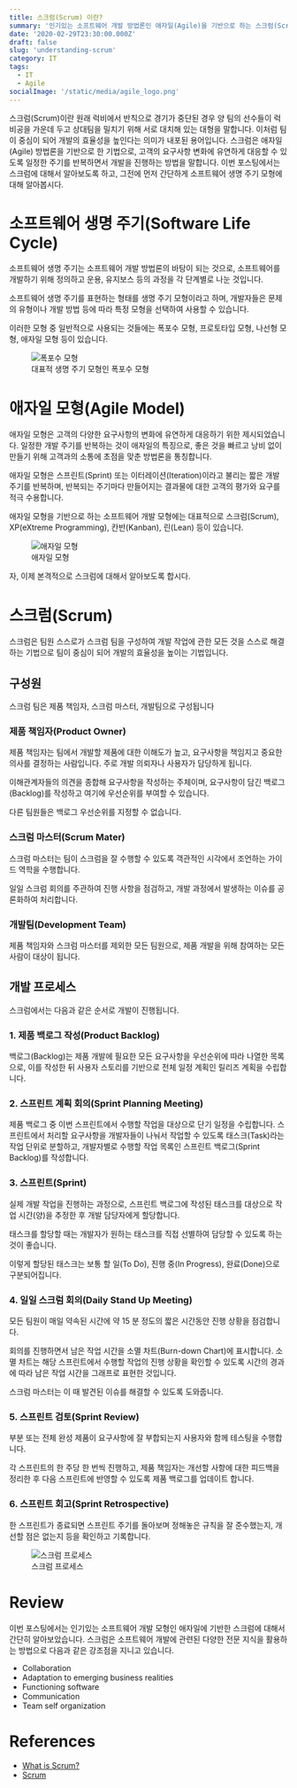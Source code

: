```yaml
---
title: 스크럼(Scrum) 이란?
summary: '인기있는 소프트웨어 개발 방법론인 애자일(Agile)을 기반으로 하는 스크럼(Scrum)에 대해서 알아봅시다'
date: '2020-02-29T23:30:00.000Z'
draft: false
slug: 'understanding-scrum'
category: IT
tags:
  - IT
  - Agile
socialImage: '/static/media/agile_logo.png'
---
```


스크럼(Scrum)이란 원래 럭비에서 반칙으로 경기가 중단된 경우 양 팀의 선수들이 럭비공을 가운데 두고 상대팀을 밀치기 위해 서로 대치해 있는 대형을 말합니다. 이처럼 팀이 중심이 되어 개발의 효율성을 높인다는 의미가 내포된 용어입니다. 스크럼은 애자일(Agile) 방법론을 기반으로 한 기법으로, 고객의 요구사항 변화에 유연하게 대응할 수 있도록 일정한 주기를 반복하면서 개발을 진행하는 방법을 말합니다.
이번 포스팅에서는 스크럼에 대해서 알아보도록 하고, 그전에 먼저 간단하게 소프트웨어 생명 주기 모형에 대해 알아봅시다.

# 소프트웨어 생명 주기(Software Life Cycle)

소프트웨어 생명 주기는 소프트웨어 개발 방법론의 바탕이 되는 것으로, 소프트웨어를 개발하기 위해 정의하고 운용, 유지보스 등의 과정을 각 단계별로 나눈 것입니다.

소프트웨어 생명 주기를 표현하는 형태를 생명 주기 모형이라고 하며, 개발자들은 문제의 유형이나 개발 방법 등에 따라 특정 모형을 선택하여 사용할 수 있습니다.

이러한 모형 중 일반적으로 사용되는 것들에는 폭포수 모형, 프로토타입 모형, 나선형 모형, 애자일 모형 등이 있습니다.

<figure>
  <img
    style={{ width: '100%', objectFit: 'contain' }}
    alt="폭포수 모형"
    src="/static/media/agile/waterfall.png"
  />
  <figcaption style={{ color: 'grey' }}>대표적 생명 주기 모형인 폭포수 모형</figcaption>
</figure>

# 애자일 모형(Agile Model)

애자일 모형은 고객의 다양한 요구사항의 변화에 유연하게 대응하기 위한 제시되었습니다. 일정한 개발 주기를 반복하는 것이 애자일의 특징으로, 좋은 것을 빠르고 낭비 없이 만들기 위해 고객과의 소통에 초점을 맞춘 방법론을 통칭합니다.

애자일 모형은 스프린트(Sprint) 또는 이터레이션(Iteration)이라고 불리는 짧은 개발 주기를 반복하며, 반복되는 주기마다 만들어지는 결과물에 대한 고객의 평가와 요구를 적극 수용합니다.

애자일 모형을 기반으로 하는 소프트웨어 개발 모형에는 대표적으로 스크럼(Scrum), XP(eXtreme Programming), 칸반(Kanban), 린(Lean) 등이 있습니다.

<figure>
  <img
    style={{ width: '100%', objectFit: 'contain' }}
    alt="애자일 모형"
    src="/static/media/agile/agile.png"
  />
  <figcaption style={{ color: 'grey' }}>애자일 모형</figcaption>
</figure>

자, 이제 본격적으로 스크럼에 대해서 알아보도록 합시다.

# 스크럼(Scrum)

스크럼은 팀원 스스로가 스크럼 팀을 구성하여 개발 작업에 관한 모든 것을 스스로 해결하는 기법으로 팀이 중심이 되어 개발의 효율성을 높이는 기법입니다.

## 구성원

스크럼 팀은 제품 책임자, 스크럼 마스터, 개발팀으로 구성됩니다

### 제품 책임자(Product Owner)

제품 책임자는 팀에서 개발할 제품에 대한 이해도가 높고, 요구사항을 책임지고 중요한 의사를 결정하는 사람입니다. 주로 개발 의뢰자나 사용자가 담당하게 됩니다.

이해관계자들의 의견을 종합해 요구사항을 작성하는 주체이며, 요구사항이 담긴 백로그(Backlog)를 작성하고 여기에 우선순위를 부여할 수 있습니다.

다른 팀원들은 백로그 우선순위를 지정할 수 없습니다.

### 스크럼 마스터(Scrum Mater)

스크럼 마스터는 팀이 스크럼을 잘 수행할 수 있도록 객관적인 시각에서 조언하는 가이드 역학을 수행합니다.

일일 스크럼 회의를 주관하여 진행 사항을 점검하고, 개발 과정에서 발생하는 이슈를 공론화하여 처리합니다.

### 개발팀(Development Team)

제품 책임자와 스크럼 마스터를 제외한 모든 팀원으로, 제품 개발을 위해 참여하는 모든 사람이 대상이 됩니다.

## 개발 프로세스

스크럼에서는 다음과 같은 순서로 개발이 진행됩니다.

### 1. 제품 백로그 작성(Product Backlog)

백로그(Backlog)는 제품 개발에 필요한 모든 요구사항을 우선순위에 따라 나열한 목록으로, 이를 작성한 뒤 사용자 스토리를 기반으로 전체 일정 계획인 릴리즈 계획을 수립합니다.

### 2. 스프린트 계획 회의(Sprint Planning Meeting)

제품 백로그 중 이번 스프린트에서 수행할 작업을 대상으로 단기 일정을 수립합니다. 스프린트에서 처리할 요구사항을 개발자들이 나눠서 작업할 수 있도록 태스크(Task)라는 작업 단위로 분할하고, 개발자별로 수행할 작업 목록인 스프린트 백로그(Sprint Backlog)를 작성합니다.

### 3. 스프린트(Sprint)

실제 개발 작업을 진행하는 과정으로, 스프린트 백로그에 작성된 태스크를 대상으로 작업 시간(양)을 추정한 후 개발 담당자에게 할당합니다.

태스크를 할당할 때는 개발자가 원하는 태스크를 직접 선별하여 담당할 수 있도록 하는 것이 좋습니다.

이렇게 할당된 태스크는 보통 할 일(To Do), 진행 중(In Progress), 완료(Done)으로 구분되어집니다.

### 4. 일일 스크럼 회의(Daily Stand Up Meeting)

모든 팀원이 매일 약속된 시간에 약 15 분 정도의 짧은 시간동안 진행 상황을 점검합니다.

회의를 진행하면서 남은 작업 시간을 소멸 차트(Burn-down Chart)에 표시합니다. 소멸 차트는 해당 스프린트에서 수행할 작업의 진행 상황을 확인할 수 있도록 시간의 경과에 따라 남은 작업 시간을 그래프로 표현한 것입니다.

스크럼 마스터는 이 때 발견된 이슈를 해결할 수 있도록 도와줍니다.

### 5. 스프린트 검토(Sprint Review)

부분 또는 전체 완성 제품이 요구사항에 잘 부합되는지 사용자와 함께 테스팅을 수행합니다.

각 스프린트의 한 주당 한 번씩 진행하고, 제품 책임자는 개선할 사항에 대한 피드백을 정리한 후 다음 스프린트에 반영할 수 있도록 제품 백로그를 업데이트 합니다.

### 6. 스프린트 회고(Sprint Retrospective)

한 스프린트가 종료되면 스프린트 주기를 돌아보며 정해놓은 규칙을 잘 준수했는지, 개선할 점은 없는지 등을 확인하고 기록합니다.

<figure>
  <img
    style={{ width: '100%', objectFit: 'contain' }}
    alt="스크럼 프로세스"
    src="/static/media/agile/scrum.jpeg"
  />
  <figcaption style={{ color: 'grey' }}>스크럼 프로세스</figcaption>
</figure>

# Review

이번 포스팅에서는 인기있는 소프트웨어 개발 모형인 애자일에 기반한 스크럼에 대해서 간단히 알아보았습니다. 스크럼은 소프트웨어 개발에 관련된 다양한 전문 지식을 활용하는 방법으로 다음과 같은 강조점을 지니고 있습니다.

- Collaboration
- Adaptation to emerging business realities
- Functioning software
- Communication
- Team self organization

# References

- [What is Scrum?](https://www.linkedin.com/pulse/what-scrum-priyanka-singla)
- [Scrum](https://www.atlassian.com/agile/scrum)
